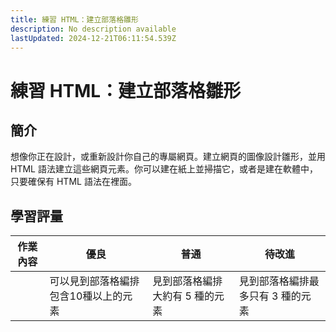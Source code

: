 ```yaml
---
title: 練習 HTML：建立部落格雛形
description: No description available
lastUpdated: 2024-12-21T06:11:54.539Z
---
```


# 練習 HTML：建立部落格雛形

## 簡介

想像你正在設計，或重新設計你自己的專屬網頁。建立網頁的圖像設計雛形，並用 HTML 語法建立這些網頁元素。你可以建在紙上並掃描它，或者是建在軟體中，只要確保有 HTML 語法在裡面。

## 學習評量

| 作業內容 | 優良                                 | 普通                            | 待改進                            |
| -------- | ------------------------------------ | ------------------------------- | --------------------------------- |
|          | 可以見到部落格編排包含10種以上的元素 | 見到部落格編排大約有 5 種的元素 | 見到部落格編排最多只有 3 種的元素 |
